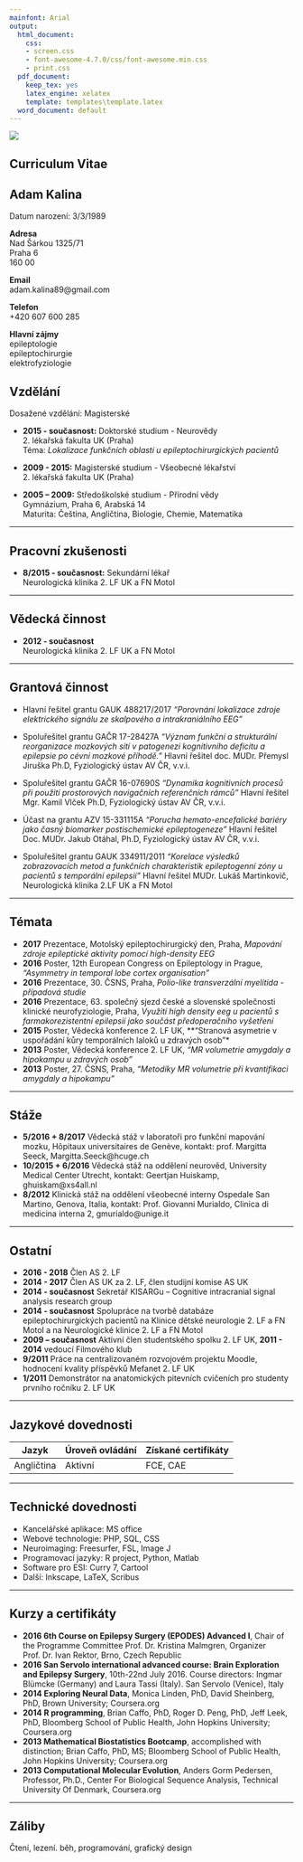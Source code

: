 ```yaml
---
mainfont: Arial
output:
  html_document:
    css:
    - screen.css
    - font-awesome-4.7.0/css/font-awesome.min.css
    - print.css
  pdf_document:
    keep_tex: yes
    latex_engine: xelatex
    template: templates\template.latex
  word_document: default
---
```

<meta charset="utf-8">
<meta http-equiv="Content-Type" content="text/html; charset=utf-8"/>

<div class="wrapper">
<div class="column-left" id="formal-cv">
<div class="img-circle-div">
<img class="img-circle" src="profilovka.png">
</div>

Curriculum Vitae
---------


Adam Kalina
---------
Datum narození:	3/3/1989

<i class="fa fa-address-card" aria-hidden="true" fa-3x></i> **Adresa**  
Nad Šárkou 1325/71                        
Praha 6                                   
160 00

<i class="fa fa-envelope" aria-hidden="true" fa-3x></i> **Email**  
adam.kalina89@gmail.com

<i class="fa fa-phone" aria-hidden="true" fa-3x></i> **Telefon**  
+420 607 600 285

<i class="fa fa-tag" aria-hidden="true" fa-3x></i> **Hlavní zájmy**  
epileptologie  
epileptochirurgie  
elektrofyziologie

</div>
<div class="column-right">
<i class="fa fa-book" aria-hidden="true"></i> Vzdělání
---------

Dosažené vzdělání:	Magisterské

* **2015 - současnost:** Doktorské studium - Neurovědy  
2\. lékařská fakulta UK (Praha)  
Téma: *Lokalizace funkčních oblastí u epileptochirurgických pacientů*

* **2009 - 2015:** Magisterské studium - Všeobecné lékařství  
2\. lékařská fakulta UK (Praha)

* **2005 – 2009:** Středoškolské studium - Přírodní vědy  
Gymnázium, Praha 6, Arabská 14  
Maturita: Čeština, Angličtina, Biologie, Chemie, Matematika

****************

<i class="fa fa-user-md" aria-hidden="true" fa-3x></i> Pracovní zkušenosti
----------

* **8/2015 - současnost:**	Sekundární lékař  
Neurologická klinika 2. LF UK a FN Motol	

*******************

<i class="fa fa-university" aria-hidden="true" fa-3x></i> Vědecká činnost
----------

* **2012 - současnost**  
Neurologická klinika 2. LF UK a FN Motol

***************

<i class="fa fa-check-square" aria-hidden="true" fa-3x></i> Grantová činnost
----------
* Hlavní řešitel grantu GAUK 488217/2017 *"Porovnání lokalizace zdroje elektrického signálu ze skalpového a intrakraniálního EEG"*

* Spoluřešitel grantu GAČR 17-28427A *"Význam funkční a strukturální reorganizace mozkových sítí v patogenezi kognitivního deficitu a epilepsie po cévní mozkové příhodě."* Hlavní řešitel doc. MUDr. Přemysl Jiruška Ph.D, Fyziologický ústav AV ČR, v.v.i.

* Spoluřešitel grantu GAČR 16-07690S *"Dynamika kognitivních procesů při použití prostorových navigačních referenčních rámců"* Hlavní řešitel Mgr. Kamil Vlček Ph.D, Fyziologický ústav AV ČR, v.v.i.

* Účast na grantu AZV 15-331115A *"Porucha hemato-encefalické bariéry jako časný biomarker postischemické epileptogeneze"* Hlavní řešitel Doc. MUDr. Jakub Otáhal, Ph.D, Fyziologický ústav AV ČR, v.v.i.

* Spoluřešitel grantu GAUK 334911/2011 *"Korelace výsledků zobrazovacích metod a funkčních charakteristik epileptogenní zóny u pacientů s temporální epilepsií"* Hlavní řešitel MUDr. Lukáš Martinkovič, Neurologická klinika 2.LF UK a FN Motol

****************

<i class="fa fa-bookmark" aria-hidden="true" fa-3x></i> Témata
----------
* **2017**	Prezentace, Motolský epileptochirurgický den, Praha, *Mapování zdroje epileptické aktivity pomocí high-density EEG*
* **2016**	Poster, 12th European Congress on Epileptology in Prague, *"Asymmetry in temporal lobe cortex organisation"*
* **2016**	Prezentace, 30. ČSNS, Praha, *Polio-like transverzální myelitida - případová studie*													
* **2016**	Prezentace, 63. společný sjezd české a slovenské společnosti klinické neurofyziologie, Praha, *Využití high density eeg u pacientů s farmakorezistentní epilepsií jako součást předoperačního vyšetření*
* **2015**	Poster, Vědecká konference 2. LF UK, **"Stranová asymetrie v uspořádání kůry temporálních laloků u zdravých osob"*  							
* **2013**	Poster, Vědecká konference 2. LF UK, *"MR volumetrie amygdaly a hipokampu u zdravých osob"*											
* **2013**	Poster, 27. ČSNS, Praha, *"Metodiky MR volumetrie při kvantifikaci amygdaly a hipokampu"*

*****************

<i class="fa fa-suitcase" aria-hidden="true" fa-3x></i> Stáže
----------
* **5/2016 + 8/2017**	Vědecká stáž v laboratoři pro funkční mapování mozku, Hôpitaux universitaires de Genève, kontakt: prof. Margitta Seeck, Margitta.Seeck@hcuge.ch 							
* **10/2015 + 6/2016**	Vědecká stáž na oddělení neurověd, University Medical Center Utrecht, kontakt: Geertjan Huiskamp, ghuiskam@xs4all.nl
* **8/2012**	Klinická stáž na oddělení všeobecné interny Ospedale San Martino, Genova, Italia, kontakt: Prof. Giovanni Murialdo, Clinica di medicina interna 2, gmurialdo@unige.it

*******************

<i class="fa fa-code-fork" aria-hidden="true" fa-3x></i>  Ostatní
----------
* **2016 - 2018**	Člen AS 2. LF
* **2014 - 2017**	Člen AS UK za 2. LF, člen studijní komise AS UK
* **2014 - současnost**	Sekretář KISARGu – Cognitive intracranial signal analysis research group												
* **2014 - současnost**	Spolupráce na tvorbě databáze epileptochirurgických pacientů na Klinice dětské neurologie 2. LF a FN Motol a na Neurologické klinice 2. LF a FN Motol	
* **2009 – současnost**	Aktivní člen studentského spolku 2. LF UK, **2011 - 2014** vedoucí Filmového klub										
* **9/2011**	Práce na centralizovaném rozvojovém projektu Moodle, hodnocení kvality příspěvků Mefanet 2. LF UK								
* **1/2011**	Demonstrátor na anatomických pitevních cvičeních pro studenty prvního ročníku 2. LF UK											
													

********************

<i class="fa fa-language" aria-hidden="true" fa-3x></i> Jazykové dovednosti
----------
Jazyk  | Úroveň ovládání |  Získané certifikáty
------------- | ---------|--------------------- 
Angličtina    | Aktivní  |  FCE, CAE
														

*****************

<i class="fa fa-wrench" aria-hidden="true" fa-3x></i> Technické dovednosti
----------
* Kancelářské aplikace:	MS office													
* Webové technologie:	PHP, SQL, CSS													
* Neuroimaging:	Freesurfer, FSL, Image J												
* Programovací jazyky:	R project, Python, Matlab													
* Software pro ESI:	Curry 7, Cartool													
* Další:	Inkscape, LaTeX, Scribus

*****************

<i class="fa fa-file-text-o" aria-hidden="true" fa-3x></i> Kurzy a certifikáty
----------

* **2016  6th Course on Epilepsy Surgery (EPODES) Advanced I**, Chair of the Programme Committee Prof. Dr. Kristina Malmgren, Organizer Prof. Dr. Ivan Rektor, Brno, Czech Republic
* **2016	San Servolo international advanced course: Brain Exploration and Epilepsy Surgery**, 10th-22nd July 2016. Course directors: Ingmar Blümcke (Germany) and Laura Tassi (Italy). San Servolo (Venice), Italy	
* **2014	Exploring Neural Data**, Monica Linden, PhD, David Sheinberg, PhD, Brown University; Coursera.org
* **2014	R programming**, Brian Caffo, PhD, Roger D. Peng, PhD, Jeff Leek, PhD, Bloomberg School of Public Health, John Hopkins University; Coursera.org
* **2013	Mathematical Biostatistics Bootcamp**, accomplished with distinction; Brian Caffo, PhD, MS;  Bloomberg School of Public Health, John Hopkins University; Coursera.org  
* **2013	Computational Molecular Evolution**, Anders Gorm Pedersen, Professor, Ph.D., Center For Biological Sequence Analysis, Technical University Of Denmark, Coursera.org


******************

<i class="fa fa-coffee" aria-hidden="true"></i> Záliby
----------
Čtení, lezení. běh, programování, grafický design
</div>
</div>
